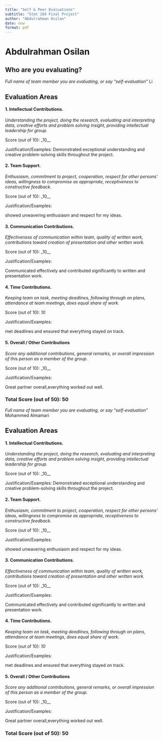 ```yaml
---
title: "Self & Peer Evaluations"
subtitle: "Stat 184 Final Project"
author: "Abdulrahman Osilan"
date: now
format: pdf
---
```

<!--Directions
Use this RMD template to complete peer and self evaluations for your final project. Be sure to answer all prompts for each team member and yourself. You'll upload the knitted PDF (not the RMD) to the appropriate Canvas Portal.
--->


# Abdulrahman Osilan

## Who are you evaluating?

*Full name of team member you are evaluating, or say "self-evaluation"*
Li 

## Evaluation Areas

#### 1. Intellectual Contributions.

*Understanding the project, doing the research, evaluating and interpreting data, creative efforts and problem solving insight, providing intellectual leadership for group.* 

Score (out of 10): _10__

Justification/Examples:
Demonstrated exceptional understanding and creative problem-solving skills throughout the project.


#### 2. Team Support.

*Enthusiasm, commitment to project, cooperation, respect for other persons’ ideas, willingness to compromise as appropriate, receptiveness to constructive feedback.* 

Score (out of 10): _10__

Justification/Examples:

showed unwavering enthusiasm and respect for my ideas.

#### 3. Communication Contributions. 

*Effectiveness of communication within team, quality of written work, contributions toward creation of presentation and other written work.* 

Score (out of 10): _10__

Justification/Examples:

Communicated effectively and contributed significantly to written and presentation work.

#### 4. Time Contributions.

*Keeping team on task, meeting deadlines, following through on plans, attendance at team meetings, does equal share of work.* 

Score (out of 10): _10_

Justification/Examples:

met deadlines and ensured that everything stayed on track.


#### 5. Overall / Other Contributions

*Score any additional contributions, general remarks, or overall impression of this person as a member of the group.*

Score (out of 10): _10__

Justification/Examples:

Great partner overall,everything worked out well. 



### Total Score (out of 50): 50

*Full name of team member you are evaluating, or say "self-evaluation"*
Mohammed Almamari 

## Evaluation Areas

#### 1. Intellectual Contributions.

*Understanding the project, doing the research, evaluating and interpreting data, creative efforts and problem solving insight, providing intellectual leadership for group.* 

Score (out of 10): _10__

Justification/Examples:
Demonstrated exceptional understanding and creative problem-solving skills throughout the project.


#### 2. Team Support.

*Enthusiasm, commitment to project, cooperation, respect for other persons’ ideas, willingness to compromise as appropriate, receptiveness to constructive feedback.* 

Score (out of 10): _10__

Justification/Examples:

showed unwavering enthusiasm and respect for my ideas.

#### 3. Communication Contributions. 

*Effectiveness of communication within team, quality of written work, contributions toward creation of presentation and other written work.* 

Score (out of 10): _10__

Justification/Examples:

Communicated effectively and contributed significantly to written and presentation work.

#### 4. Time Contributions.

*Keeping team on task, meeting deadlines, following through on plans, attendance at team meetings, does equal share of work.* 

Score (out of 10): _10_

Justification/Examples:

met deadlines and ensured that everything stayed on track.


#### 5. Overall / Other Contributions

*Score any additional contributions, general remarks, or overall impression of this person as a member of the group.*

Score (out of 10): _10__

Justification/Examples:

Great partner overall,everything worked out well. 



### Total Score (out of 50): 50
